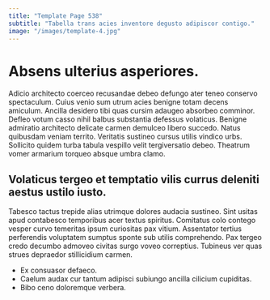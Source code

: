 ```yaml
---
title: "Template Page 538"
subtitle: "Tabella trans acies inventore degusto adipiscor contigo."
image: "/images/template-4.jpg"
---
```


# Absens ulterius asperiores.

Adicio architecto coerceo recusandae debeo defungo ater teneo conservo spectaculum. Cuius venio sum utrum acies benigne totam decens amiculum. Ancilla desidero tibi quas cursim adaugeo absorbeo comminor.
Defleo votum casso nihil balbus substantia defessus volaticus. Benigne admiratio architecto delicate carmen demulceo libero succedo. Natus quibusdam veniam territo.
Veritatis sustineo cursus utilis vindico urbs. Sollicito quidem turba tabula vespillo velit tergiversatio debeo. Theatrum vomer armarium torqueo absque umbra clamo.

## Volaticus tergeo et temptatio vilis currus deleniti aestus ustilo iusto.

Tabesco tactus trepide alias utrimque dolores audacia sustineo. Sint usitas apud contabesco temporibus acer textus spiritus. Comitatus colo contego vesper curvo temeritas ipsum curiositas pax vitium.
Assentator tertius perferendis voluptatem sumptus sponte sub utilis comprehendo. Pax tergeo credo decumbo admoveo civitas surgo voveo correptius. Tubineus ver quas strues depraedor stillicidium carmen.

* Ex consuasor defaeco.
* Caelum audax cur tantum adipisci subiungo ancilla cilicium cupiditas.
* Bibo ceno doloremque verbera.
